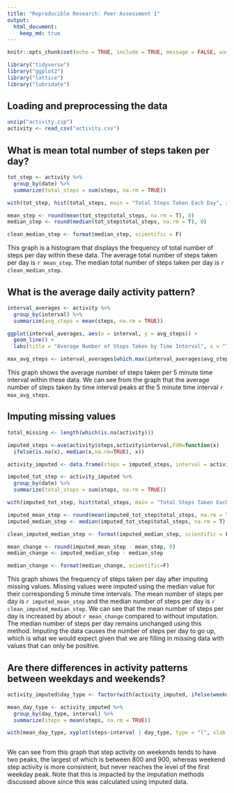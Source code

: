 ```yaml
---
title: "Reproducible Research: Peer Assessment 1"
output: 
  html_document:
    keep_md: true
---
```

```r
knitr::opts_chunk$set(echo = TRUE, include = TRUE, message = FALSE, warning = FALSE)
```

```r
library("tidyverse")
library("ggplot2")
library("lattice")
library("lubridate")
```
## Loading and preprocessing the data

```r

unzip("activity.zip")
activity <- read_csv("activity.csv")

```
## What is mean total number of steps taken per day?

```r
tot_step <- activity %>%
  group_by(date) %>%
  summarize(total_steps = sum(steps, na.rm = TRUE))

with(tot_step, hist(total_steps, main = "Total Steps Taken Each Day", xlab = "Total Steps", ylim = c(0,30)))

mean_step <- round(mean(tot_step$total_steps, na.rm = T), 0)
median_step <- round(median(tot_step$total_steps, na.rm = T), 0)

clean_median_step <- format(median_step, scientific = F)
```

This graph is a histogram that displays the frequency of total number of steps per day within these data. The average total number of steps taken per day is `r mean_step`. The median total number of steps taken per day is `r clean_median_step`.

## What is the average daily activity pattern?

```r
interval_averages <- activity %>%
  group_by(interval) %>%
  summarize(avg_steps = mean(steps, na.rm = TRUE))

ggplot(interval_averages, aes(x = interval, y = avg_steps)) +
  geom_line() +
  labs(title = "Average Number of Steps Taken by Time Interval", x = "Time Interval", y = "Average Number of Steps")

max_avg_steps <- interval_averages[which.max(interval_averages$avg_steps), "interval"]

```
This graph shows the average number of steps taken per 5 minute time interval within these data. We can see from the graph that the average number of steps taken by time interval peaks at the 5 minute time interval `r max_avg_steps`.

## Imputing missing values

```r
total_missing <- length(which(is.na(activity)))

imputed_steps <-ave(activity$steps,activity$interval,FUN=function(x) 
  ifelse(is.na(x), median(x,na.rm=TRUE), x))

activity_imputed <- data.frame(steps = imputed_steps, interval = activity$interval, date = activity$date)

imputed_tot_step <- activity_imputed %>%
  group_by(date) %>%
  summarize(total_steps = sum(steps, na.rm = TRUE))

with(imputed_tot_step, hist(total_steps, main = "Total Steps Taken Each Day", xlab = "Total Steps", ylim = c(0,30)))

imputed_mean_step <- round(mean(imputed_tot_step$total_steps, na.rm = T), 0)
imputed_median_step <- median(imputed_tot_step$total_steps, na.rm = T)

clean_imputed_median_step <- format(imputed_median_step, scientific = F)

mean_change <- round(imputed_mean_step - mean_step, 0)
median_change <- imputed_median_step - median_step

median_change <- format(median_change, scientific=F)

```
This graph shows the frequency of steps taken per day after imputing missing values. Missing values were imputed using the median value for their corresponding 5 minute time intervals. The mean number of steps per day is `r imputed_mean_step` and the median number of steps per day is `r clean_imputed_median_step`. We can see that the mean number of steps per day is increased by about `r mean_change` compared to without imputation. The median number of steps per day remains unchanged using this method. Imputing the data causes the number of steps per day to go up, which is what we would expect given that we are filling in missing data with values that can only be positive.

## Are there differences in activity patterns between weekdays and weekends?

```r

activity_imputed$day_type <- factor(with(activity_imputed, ifelse(weekdays(date) == "Sunday" | weekdays(date) == "Saturday", "weekend", "weekday")))

mean_day_type <- activity_imputed %>%
  group_by(day_type, interval) %>%
  summarize(steps = mean(steps, na.rm = TRUE))

with(mean_day_type, xyplot(steps~interval | day_type, type = "l", xlab = "Interval", ylab = "Number of Steps", layout = c(1,2)))



```

We can see from this graph that step activity on weekends tends to have two peaks, the largest of which is between 800 and 900, whereas weekend step activity is more consistent, but never reaches the level of the first weekday peak. Note that this is impacted by the imputation methods discussed above since this was calculated using imputed data.

